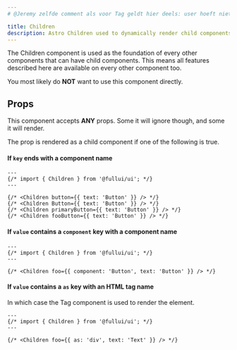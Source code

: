 ```yaml
---
# @Jeremy zelfde comment als voor Tag geldt hier deels: user hoeft niet te weten dat deze bestaat. 

title: Children
description: Astro Children used to dynamically render child components and/or elements based on props.
---
```


The Children component is used as the foundation of every other components that can have child components. This means all features described here are available on every other component too.

You most likely do **NOT** want to use this component directly.

## Props
This component accepts **ANY** props. Some it will ignore though, and some it will render. 

The prop is rendered as a child component if one of the following is true.

#### If `key` ends with a component name
```astro live
---
{/* import { Children } from '@fullui/ui'; */}
---

{/* <Children button={{ text: 'Button' }} /> */}
{/* <Children Button={{ text: 'Button' }} /> */}
{/* <Children primaryButton={{ text: 'Button' }} /> */}
{/* <Children fooButton={{ text: 'Button' }} /> */}
```

#### If `value` contains a `component` key with a component name
```astro live
---
{/* import { Children } from '@fullui/ui'; */}
---

{/* <Children foo={{ component: 'Button', text: 'Button' }} /> */}
```

#### If `value` contains a `as` key with an HTML tag name
In which case the Tag component is used to render the element.

```astro live
---
{/* import { Children } from '@fullui/ui'; */}
---

{/* <Children foo={{ as: 'div', text: 'Text' }} /> */}
```